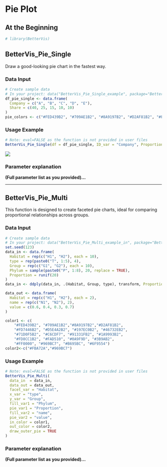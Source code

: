 # Pie Plot {#pie}

## At the Beginning
```r
# library(BetterVis)
```

## BetterVis_Pie_Single

Draw a good-looking pie chart in the fastest way.

### Data Input
```r
# Create sample data
# In your project: data("BetterVis_Pie_Single_example", package="BetterVis")
df_pie_single <- data.frame(
  Company = c("A", "B", "C", "D", "E"),
  Share = c(40, 25, 15, 10, 10)
)
pie_colors <- c("#FED439B2", "#709AE1B2", "#8A9197B2", "#D2AF81B2", "#FD7446B2")
```

### Usage Example
```r
# Note: eval=FALSE as the function is not provided in user files
BetterVis_Pie_Single(df = df_pie_single, ID_var = "Company", Proportion_var = "Share", colors = pie_colors, label = TRUE, size_adjust = 1)
```
![](images/pie_single.png)

### Parameter explanation
**(Full parameter list as you provided)...**

---

## BetterVis_Pie_Multi

This function is designed to create faceted pie charts, ideal for comparing proportional relationships across groups.

### Data Input
```r
# Create sample data
# In your project: data("BetterVis_Pie_Multi_example_in", package="BetterVis") etc.
set.seed(123)
data_in <- data.frame(
  Habitat = rep(c("H1", "H2"), each = 10),
  type = rep(paste0("T", 1:5), 4),
  Group = rep(c("G1", "G2"), each = 10),
  Phylum = sample(paste0("P", 1:8), 20, replace = TRUE),
  Proportion = runif(20)
)
data_in <- ddply(data_in, .(Habitat, Group, type), transform, Proportion = Proportion / sum(Proportion))

data_out <- data.frame(
  Habitat = rep(c("H1", "H2"), each = 2),
  name = rep(c("N1", "N2"), 2),
  value = c(0.6, 0.4, 0.3, 0.7)
)

color1 <- c(
    "#FED439B2", "#709AE1B2","#8A9197B2","#D2AF81B2",
    "#FD7446B2", "#D5E4A2B2", "#197EC0B2", "#46732EB2",
    "#71D0F5B2", "#C6CDF7", "#91331FB2", "#1A9993B2",
    "#FD8CC1B2", "#FAD510", "#0A9F9D", "#3B9AB2",
    "#FF0000", "#969BC7", "#B695BC", "#6F9554")
color2<-c("#FBA72A","#969BC7")
```

### Usage Example
```r
# Note: eval=FALSE as the function is not provided in user files
BetterVis_Pie_Multi(
  data_in  = data_in, 
  data_out = data_out,
  facet_var = "Habitat",
  x_var = "type",
  y_var = "Group",
  fill_var1 = "Phylum",    
  pie_var1 = "Proportion",
  fill_var2 = "name",     
  pie_var2 = "value",
  in_color = color1,
  out_color = color2,
  draw_outer_pie = TRUE
)
```

### Parameter explanation
**(Full parameter list as you provided)...**
